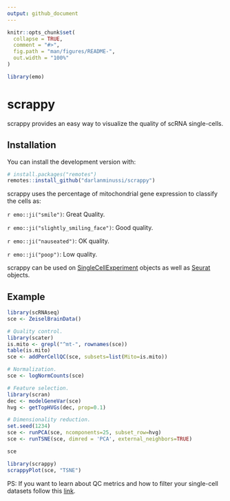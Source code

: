 ```yaml
---
output: github_document
---
```


<!-- README.md is generated from README.Rmd. Please edit that file -->

```r
knitr::opts_chunk$set(
  collapse = TRUE,
  comment = "#>",
  fig.path = "man/figures/README-",
  out.width = "100%"
)

library(emo)
```

# scrappy

<!-- badges: start -->
<!-- badges: end -->

scrappy provides an easy way to visualize the quality of scRNA single-cells.


## Installation

You can install the development version with:

``` r
# install.packages("remotes")
remotes::install_github("darlanminussi/scrappy")
```

scrappy uses the percentage of mitochondrial gene expression to classify the cells as:

`r emo::ji("smile")`: Great Quality.

`r emo::ji("slightly_smiling_face")`: Good quality.

`r emo::ji("nauseated")`: OK quality.

`r emo::ji("poop")`: Low quality.

scrappy can be used on [SingleCellExperiment](https://osca.bioconductor.org/) objects as well as [Seurat](https://satijalab.org/seurat/) objects.

## Example

```r
library(scRNAseq)
sce <- ZeiselBrainData()

# Quality control.
library(scater)
is.mito <- grepl("^mt-", rownames(sce))
table(is.mito)
sce <- addPerCellQC(sce, subsets=list(Mito=is.mito))

# Normalization.
sce <- logNormCounts(sce)

# Feature selection.
library(scran)
dec <- modelGeneVar(sce)
hvg <- getTopHVGs(dec, prop=0.1)

# Dimensionality reduction.
set.seed(1234)
sce <- runPCA(sce, ncomponents=25, subset_row=hvg)
sce <- runTSNE(sce, dimred = 'PCA', external_neighbors=TRUE)
```

```r
sce
```


```r
library(scrappy)
scrappyPlot(sce, "TSNE")
```

PS: If you want to learn about QC metrics and how to filter your single-cell datasets follow this [link](https://osca.bioconductor.org/quality-control.html#choice-of-qc-metrics).
